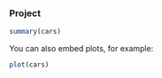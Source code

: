 ### Project



```r
summary(cars)
```

You can also embed plots, for example:

```r
plot(cars)
```

